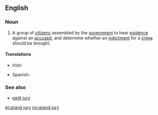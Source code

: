 ==English==
{{wikipedia}}

===Noun===
{{en-noun|head=[[grand]] [[jury]]|grand juries}}

# {{context|legal}} A group of [[citizen]]s assembled by the [[government]] to hear [[evidence]] against an [[accused]], and determine whether an [[indictment]] for a [[crime]] should be brought.

====Translations====
{{trans-top}}
* Irish: {{t-|ga|ard-ghiúiré|m}}
{{trans-mid}}
* Spanish: {{t-|es|gran jurado|m}}
{{trans-bottom}}

===See also===
* [[petit jury]]

[[et:grand jury]]
[[no:grand jury]]